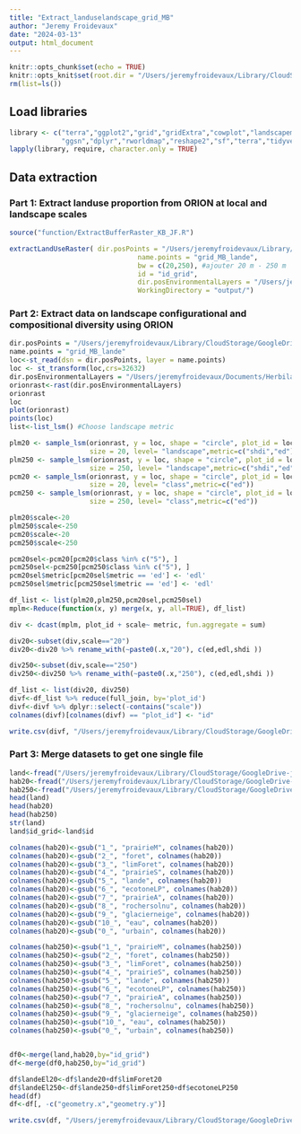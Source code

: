 ```yaml
---
title: "Extract_landuselandscape_grid_MB"
author: "Jeremy Froidevaux"
date: "2024-03-13"
output: html_document
---
```



```r
knitr::opts_chunk$set(echo = TRUE)
knitr::opts_knit$set(root.dir = "/Users/jeremyfroidevaux/Library/CloudStorage/GoogleDrive-jfroidevaux@creamontblanc.org/Drive partagés/prototool/herbiland/analyses/landus")
rm(list=ls()) 
```

## Load libraries
```r
library <- c("terra","ggplot2","grid","gridExtra","cowplot","landscapemetrics","data.table","maps",
             "ggsn","dplyr","rworldmap","reshape2","sf","terra","tidyverse","purrr") 
lapply(library, require, character.only = TRUE) 
```

## Data extraction

### Part 1: Extract landuse proportion from ORION at local and landscape scales

```r
source("function/ExtractBufferRaster_KB_JF.R")

extractLandUseRaster( dir.posPoints = "/Users/jeremyfroidevaux/Library/CloudStorage/GoogleDrive-jfroidevaux@creamontblanc.org/Drive partagés/prototool/herbiland/analyses/landus/data/grille_MB" ,  
                                name.points = "grid_MB_lande",
                                bw = c(20,250), #ajouter 20 m - 250 m  
                                id = "id_grid",  
                                dir.posEnvironmentalLayers = "/Users/jeremyfroidevaux/Documents/Herbiland/GIS/ORION/LC_pred_CCVCMB_2806023_FINAL.tif",  
                                WorkingDirectory = "output/") 
```

### Part 2: Extract data on landscape configurational and compositional diversity using ORION

```r
dir.posPoints = "/Users/jeremyfroidevaux/Library/CloudStorage/GoogleDrive-jfroidevaux@creamontblanc.org/Drive partagés/prototool/herbiland/analyses/landus/data/grille_MB"  
name.points = "grid_MB_lande"
loc<-st_read(dsn = dir.posPoints, layer = name.points)
loc <- st_transform(loc,crs=32632)
dir.posEnvironmentalLayers = "/Users/jeremyfroidevaux/Documents/Herbiland/GIS/ORION/LC_pred_CCVCMB_2806023_FINAL.tif"
orionrast<-rast(dir.posEnvironmentalLayers) 
orionrast
loc
plot(orionrast)
points(loc)
list<-list_lsm() #Choose landscape metric 

plm20 <- sample_lsm(orionrast, y = loc, shape = "circle", plot_id = loc$id,  
                    size = 20, level= "landscape",metric=c("shdi","ed")) 
plm250 <- sample_lsm(orionrast, y = loc, shape = "circle", plot_id = loc$id,  
                    size = 250, level= "landscape",metric=c("shdi","ed")) 
pcm20 <- sample_lsm(orionrast, y = loc, shape = "circle", plot_id = loc$id,  
                    size = 20, level= "class",metric=c("ed")) 
pcm250 <- sample_lsm(orionrast, y = loc, shape = "circle", plot_id = loc$id,  
                    size = 250, level= "class",metric=c("ed")) 

plm20$scale<-20 
plm250$scale<-250
pcm20$scale<-20 
pcm250$scale<-250

pcm20sel<-pcm20[pcm20$class %in% c("5"), ]
pcm250sel<-pcm250[pcm250$class %in% c("5"), ]
pcm20sel$metric[pcm20sel$metric == 'ed'] <- 'edl'
pcm250sel$metric[pcm250sel$metric == 'ed'] <- 'edl'

df_list <- list(plm20,plm250,pcm20sel,pcm250sel)
mplm<-Reduce(function(x, y) merge(x, y, all=TRUE), df_list)

div <- dcast(mplm, plot_id + scale~ metric, fun.aggregate = sum)

div20<-subset(div,scale=="20")
div20<-div20 %>% rename_with(~paste0(.x,"20"), c(ed,edl,shdi ))

div250<-subset(div,scale=="250")
div250<-div250 %>% rename_with(~paste0(.x,"250"), c(ed,edl,shdi ))

df_list <- list(div20, div250)
divf<-df_list %>% reduce(full_join, by='plot_id')
divf<-divf %>% dplyr::select(-contains("scale"))
colnames(divf)[colnames(divf) == "plot_id"] <- "id"

write.csv(divf, "/Users/jeremyfroidevaux/Library/CloudStorage/GoogleDrive-jfroidevaux@creamontblanc.org/Drive partagés/prototool/herbiland/analyses/landus/output/landscapeMetric_outputVCMsel.csv", row.names=FALSE) 

```

### Part 3: Merge datasets to get one single file 

```r
land<-fread("/Users/jeremyfroidevaux/Library/CloudStorage/GoogleDrive-jfroidevaux@creamontblanc.org/Drive partagés/prototool/herbiland/analyses/landus/output/landscapeMetric_outputVCMsel.csv")
hab20<-fread("/Users/jeremyfroidevaux/Library/CloudStorage/GoogleDrive-jfroidevaux@creamontblanc.org/Drive partagés/prototool/herbiland/analyses/landus/output/crossedTableRaster_20m.csv")
hab250<-fread("/Users/jeremyfroidevaux/Library/CloudStorage/GoogleDrive-jfroidevaux@creamontblanc.org/Drive partagés/prototool/herbiland/analyses/landus/output/crossedTableRaster_250m.csv")
head(land)
head(hab20)
head(hab250)
str(land)
land$id_grid<-land$id

colnames(hab20)<-gsub("1_", "prairieM", colnames(hab20))
colnames(hab20)<-gsub("2_", "foret", colnames(hab20))
colnames(hab20)<-gsub("3_", "limForet", colnames(hab20))
colnames(hab20)<-gsub("4_", "prairieS", colnames(hab20))
colnames(hab20)<-gsub("5_", "lande", colnames(hab20))
colnames(hab20)<-gsub("6_", "ecotoneLP", colnames(hab20))
colnames(hab20)<-gsub("7_", "prairieA", colnames(hab20))
colnames(hab20)<-gsub("8_", "rochersolnu", colnames(hab20))
colnames(hab20)<-gsub("9_", "glacierneige", colnames(hab20))
colnames(hab20)<-gsub("10_", "eau", colnames(hab20))
colnames(hab20)<-gsub("0_", "urbain", colnames(hab20))

colnames(hab250)<-gsub("1_", "prairieM", colnames(hab250))
colnames(hab250)<-gsub("2_", "foret", colnames(hab250))
colnames(hab250)<-gsub("3_", "limForet", colnames(hab250))
colnames(hab250)<-gsub("4_", "prairieS", colnames(hab250))
colnames(hab250)<-gsub("5_", "lande", colnames(hab250))
colnames(hab250)<-gsub("6_", "ecotoneLP", colnames(hab250))
colnames(hab250)<-gsub("7_", "prairieA", colnames(hab250))
colnames(hab250)<-gsub("8_", "rochersolnu", colnames(hab250))
colnames(hab250)<-gsub("9_", "glacierneige", colnames(hab250))
colnames(hab250)<-gsub("10_", "eau", colnames(hab250))
colnames(hab250)<-gsub("0_", "urbain", colnames(hab250))


df0<-merge(land,hab20,by="id_grid")
df<-merge(df0,hab250,by="id_grid")

df$landeEl20<-df$lande20+df$limForet20
df$landeEl250<-df$lande250+df$limForet250+df$ecotoneLP250
head(df)
df<-df[, -c("geometry.x","geometry.y")]

write.csv(df, "/Users/jeremyfroidevaux/Library/CloudStorage/GoogleDrive-jfroidevaux@creamontblanc.org/Drive partagés/prototool/herbiland/analyses/landus/output/landus_releve_gridMB.csv", row.names=FALSE) 
```





